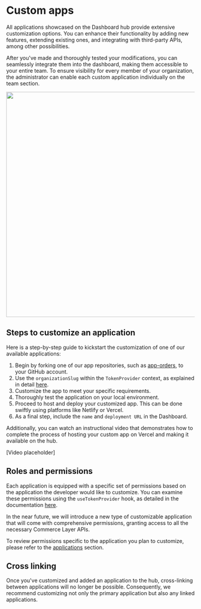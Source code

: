 
<Meta title="Getting Started/Custom apps"></Meta>

# Custom apps

All applications showcased on the Dashboard hub provide extensive customization options. You can enhance their functionality by adding new features, extending existing ones, and integrating with third-party APIs, among other possibilities.

After you've made and thoroughly tested your modifications, you can seamlessly integrate them into the dashboard, making them accessible to your entire team. To ensure visibility for every member of your organization, the administrator can enable each custom application individually on the team section.

<img src="member-dashboard.png"  width="600" />

## Steps to customize an application

Here is a step-by-step guide to kickstart the customization of one of our available applications:

1. Begin by forking one of our app repositories, such as [app-orders](https://github.com/commercelayer/app-orders), to your GitHub account.
1. Use the `organizationSlug` within the `TokenProvider` context, as explained in detail [here](/docs/getting-started-tokenprovider--docs#how-to-configure-it-with-a-custom-app).
1. Customize the app to meet your specific requirements.
1. Thoroughly test the application on your local environment.
1. Proceed to host and deploy your customized app. This can be done swiftly using platforms like Netlify or Vercel.
1. As a final step, include the `name` and `deployment URL` in the Dashboard.


Additionally, you can watch an instructional video that demonstrates how to complete the process of hosting your custom app on Vercel and making it available on the hub.

[Video placeholder]

## Roles and permissions

Each application is equipped with a specific set of permissions based on the application the developer would like to customize. You can examine these permissions using the `useTokenProvider` hook, as detailed in the documentation [here](/docs/getting-started-tokenprovider--docs#how-to-read-exposed-information-from-react-context).

In the near future, we will introduce a new type of customizable application that will come with comprehensive permissions, granting access to all the necessary Commerce Layer APIs.

To review permissions specific to the application you plan to customize, please refer to the [applications](/docs/getting-started-applications--docs) section.

## Cross linking

Once you've customized and added an application to the hub, cross-linking between applications will no longer be possible. Consequently, we recommend customizing not only the primary application but also any linked applications.

